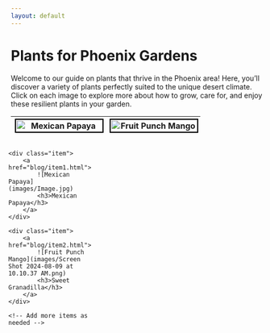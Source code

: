 ```yaml
---
layout: default
---
```


# Plants for Phoenix Gardens

Welcome to our guide on plants that thrive in the Phoenix area! Here, you'll discover a variety of plants perfectly suited to the unique desert climate. Click on each image to explore more about how to grow, care for, and enjoy these resilient plants in your garden.

| ![Mexican Papaya](images/Image.jpg) | ![Fruit Punch Mango](images/Screen Shot 2024-08-09 at 10.10.37 AM.png) |
|:--:|:--:|

<div class="grid-container">

    <div class="item">
        <a href="blog/item1.html">
            ![Mexican Papaya](images/Image.jpg)
            <h3>Mexican Papaya</h3>
        </a>
    </div>

    <div class="item">
        <a href="blog/item2.html">
            ![Fruit Punch Mango](images/Screen Shot 2024-08-09 at 10.10.37 AM.png)
            <h3>Sweet Granadilla</h3>
        </a>
    </div>

    <!-- Add more items as needed -->
    
</div>

<style>
    .grid-container {
        display: grid;
        grid-template-columns: repeat(3, 1fr);
        gap: 20px;
        justify-items: center;
    }

    .item {
        border: 2px solid black; /* Black border around each square */
        padding: 10px;
        background-color: white;
        transition: transform 0.2s;
        text-align: center;
        display: flex;
        flex-direction: column;
        align-items: center; /* Center align items */
        justify-content: flex-start; /* Align items at the top */
    }

    .item:hover {
        transform: scale(1.05);
    }

    img {
        width: 100%;
        height: auto;
        max-width: 200px; /* Adjust this size as needed */
        object-fit: cover;
        border: 2px solid black; /* Thin black border around images */
    }

    h3 {
        font-size: 18px;
        color: #333;
        margin-top: 10px; /* Add some space above the title */
    }

    /* Responsive layout for smaller screens */
    @media (max-width: 768px) {
        .grid-container {
            grid-template-columns: repeat(2, 1fr);
        }
    }

    @media (max-width: 480px) {
        .grid-container {
            grid-template-columns: 1fr;
        }
    }
</style>
